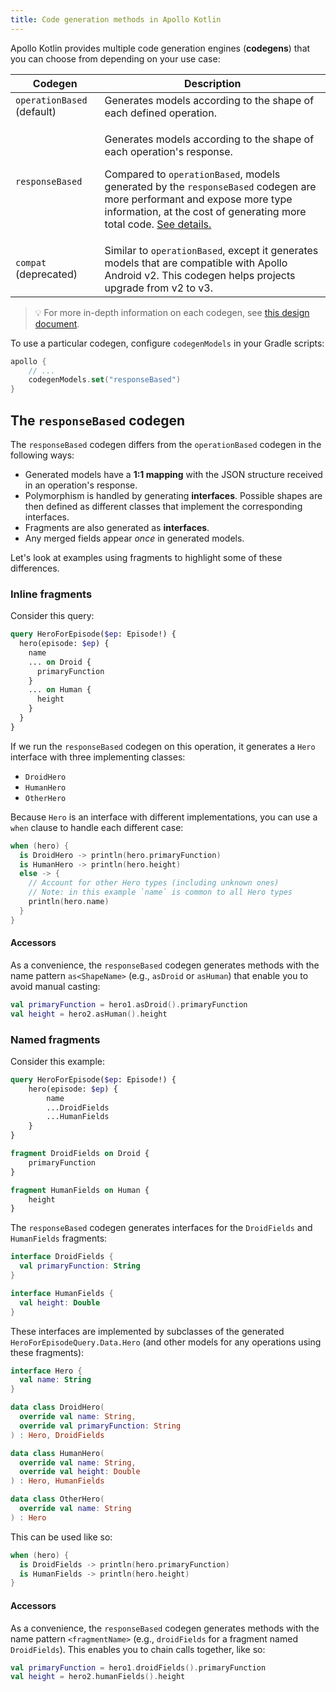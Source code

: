 ```yaml
---
title: Code generation methods in Apollo Kotlin
---
```


Apollo Kotlin provides multiple code generation engines (**codegens**) that you can choose from depending on your use case:


| Codegen | Description |
|---------|-------------|
| `operationBased` (default) | Generates models according to the shape of each defined operation. |
| `responseBased` | <p>Generates models according to the shape of each operation's response.</p><p>Compared to `operationBased`, models generated by the `responseBased` codegen are more performant and expose more type information, at the cost of generating more total code. [See details.](#the-responsebased-codegen)  </p> |
| `compat` (deprecated) | Similar to `operationBased`, except it generates models that are compatible with Apollo Android v2. This codegen helps projects upgrade from v2 to v3. |

> 💡 For more in-depth information on each codegen, see [this design document](https://github.com/apollographql/apollo-android/blob/main/design-docs/Codegen.md).


To use a particular codegen, configure `codegenModels` in your Gradle scripts:

```kotlin title="build.gradle.kts"
apollo {
    // ...
    codegenModels.set("responseBased")
}
```

## The `responseBased` codegen

The `responseBased` codegen differs from the `operationBased` codegen in the following ways:

* Generated models have a **1:1 mapping** with the JSON structure received in an operation's response.
* Polymorphism is handled by generating **interfaces**. Possible shapes are then defined as different classes that implement the corresponding interfaces.
* Fragments are also generated as **interfaces**.
* Any merged fields appear _once_ in generated models.

Let's look at examples using fragments to highlight some of these differences.

### Inline fragments

Consider this query:

```graphql {4-9} title="HeroQuery.graphql"
query HeroForEpisode($ep: Episode!) {
  hero(episode: $ep) {
    name
    ... on Droid {
      primaryFunction
    }
    ... on Human {
      height
    }
  }
}
```

If we run the `responseBased` codegen on this operation, it generates a `Hero` interface with three implementing classes:

* `DroidHero`
* `HumanHero`
* `OtherHero`

Because `Hero` is an interface with different implementations, you can use a `when` clause to handle each different case:

```kotlin
when (hero) {
  is DroidHero -> println(hero.primaryFunction)
  is HumanHero -> println(hero.height)
  else -> {
    // Account for other Hero types (including unknown ones)
    // Note: in this example `name` is common to all Hero types
    println(hero.name)
  }
}
```

#### Accessors

As a convenience, the `responseBased` codegen generates methods with the name pattern `as<ShapeName>` (e.g., `asDroid` or `asHuman`) that enable you to avoid manual casting:

```kotlin
val primaryFunction = hero1.asDroid().primaryFunction
val height = hero2.asHuman().height
```

### Named fragments

Consider this example:

```graphql {9-15} title="HeroQuery.graphql"
query HeroForEpisode($ep: Episode!) {
    hero(episode: $ep) {
        name
        ...DroidFields
        ...HumanFields
    }
}

fragment DroidFields on Droid {
    primaryFunction
}

fragment HumanFields on Human {
    height
}
```

The `responseBased` codegen generates interfaces for the `DroidFields` and `HumanFields` fragments:

```kotlin
interface DroidFields {
  val primaryFunction: String
}

interface HumanFields {
  val height: Double
}
```

These interfaces are implemented by subclasses of the generated `HeroForEpisodeQuery.Data.Hero` (and other models for any operations using
these fragments):

```kotlin title="HeroForEpisodeQuery.kt"
interface Hero {
  val name: String
}

data class DroidHero(
  override val name: String,
  override val primaryFunction: String
) : Hero, DroidFields

data class HumanHero(
  override val name: String,
  override val height: Double
) : Hero, HumanFields

data class OtherHero(
  override val name: String
) : Hero
```

This can be used like so:

```kotlin
when (hero) {
  is DroidFields -> println(hero.primaryFunction)
  is HumanFields -> println(hero.height)
}
```

#### Accessors

As a convenience, the `responseBased` codegen generates methods with the name pattern `<fragmentName>` (e.g., `droidFields` for a fragment named `DroidFields`). This enables you to chain calls together, like so:

```kotlin
val primaryFunction = hero1.droidFields().primaryFunction
val height = hero2.humanFields().height
```
